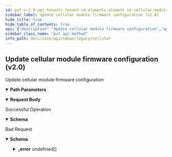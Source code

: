 ```yaml
---
id: put-v-2-0-api-tenants-tenant-id-elements-element-id-cellular-modules-cellular-module-id-firmware
sidebar_label: Update cellular module firmware configuration (v2.0)
hide_title: true
hide_table_of_contents: true
api: {"description":"Update cellular module firmware configuration","operationId":"put-v2.0-api-tenants-tenant_id-elements-element_id-cellular_modules-cellular_module_id-firmware","parameters":[{"description":"Tenant Id","in":"path","name":"tenant_id","required":true,"schema":{"description":"Tenant Id","type":"string"}},{"description":"Element Id","in":"path","name":"element_id","required":true,"schema":{"description":"Element Id","type":"string"}},{"description":"Cellular Module Id","in":"path","name":"cellular_module_id","required":true,"schema":{"description":"Cellular Module Id","type":"string"}}],"requestBody":{"content":{"application/json":{"schema":{"properties":{"cellular_module_image_ids":{"description":"Cellular Module Image Ids","items":{"description":"Cellular Module Image Ids","type":"string"},"type":"array"},"download_interval":{"description":"Download Interval: Range(max = 59L, error = FW_CONFIG_INVALID_DOWNLOAD_INTERVAL: Invalid firmware config. Valid download interval must be provided along with a valid download time., min = 0L) ","type":"integer"},"id":{"description":"Id","type":"string"},"interface_ids":{"description":"Interface Ids: ListString(allowDuplicate = false, allowEmpty = true, allowNull = true, length = 0, listMaxSize = 4, error = FW_CONFIG_INVALID_INTERFACE_LIST: Firmware config invalid. Duplicate interface ids not allowed. Max interfaces allowed is 4., noTrim = false, regex = , required = false) ","items":{"description":"Interface Ids","type":"string"},"type":"array"},"scheduled_download":{"description":"Scheduled Download: Pattern(message = FW_CONFIG_INVALID_DOWNLOAD_EPOCH_TIME, regexp = ^(0?[1-9]|1[0-2])-(0[1-9]|[1-2][0-9]|3[0-1])-(201?[8-9]|20?[2-5][0-9])\\\\s+([0-1][0-9]|2?[0-3])\\\\:([0-5][0-9])\\\\:([0-5][0-9])$) ","type":"string"},"scheduled_upgrade":{"description":"Scheduled Upgrade: Pattern(message = FW_CONFIG_INVALID_UPGRADE_EPOCH_TIME, regexp = ^(0?[1-9]|1[0-2])-(0[1-9]|[1-2][0-9]|3[0-1])-(201?[8-9]|20?[2-5][0-9])\\\\s+([0-1][0-9]|2?[0-3])\\\\:([0-5][0-9])\\\\:([0-5][0-9])$) ","type":"string"},"upgrade_interval":{"description":"Upgrade Interval: Range(max = 59L, error = FW_CONFIG_INVALID_UPGRADE_INTERVAL: Invalid firmware config. Valid upgrade interval must be provided along with a valid upgrade time., min = 0L) ","type":"integer"}}}}}},"responses":{"200":{"content":{"application/json":{"schema":{"properties":{"cellular_module_image_ids":{"description":"Cellular Module Image Ids","items":{"description":"Cellular Module Image Ids","type":"string"},"type":"array"},"download_interval":{"description":"Download Interval: Range(max = 59L, error = FW_CONFIG_INVALID_DOWNLOAD_INTERVAL: Invalid firmware config. Valid download interval must be provided along with a valid download time., min = 0L) ","type":"integer"},"id":{"description":"Id","type":"string"},"interface_ids":{"description":"Interface Ids: ListString(allowDuplicate = false, allowEmpty = true, allowNull = true, length = 0, listMaxSize = 4, error = FW_CONFIG_INVALID_INTERFACE_LIST: Firmware config invalid. Duplicate interface ids not allowed. Max interfaces allowed is 4., noTrim = false, regex = , required = false) ","items":{"description":"Interface Ids","type":"string"},"type":"array"},"scheduled_download":{"description":"Scheduled Download: Pattern(message = FW_CONFIG_INVALID_DOWNLOAD_EPOCH_TIME, regexp = ^(0?[1-9]|1[0-2])-(0[1-9]|[1-2][0-9]|3[0-1])-(201?[8-9]|20?[2-5][0-9])\\\\s+([0-1][0-9]|2?[0-3])\\\\:([0-5][0-9])\\\\:([0-5][0-9])$) ","type":"string"},"scheduled_upgrade":{"description":"Scheduled Upgrade: Pattern(message = FW_CONFIG_INVALID_UPGRADE_EPOCH_TIME, regexp = ^(0?[1-9]|1[0-2])-(0[1-9]|[1-2][0-9]|3[0-1])-(201?[8-9]|20?[2-5][0-9])\\\\s+([0-1][0-9]|2?[0-3])\\\\:([0-5][0-9])\\\\:([0-5][0-9])$) ","type":"string"},"upgrade_interval":{"description":"Upgrade Interval: Range(max = 59L, error = FW_CONFIG_INVALID_UPGRADE_INTERVAL: Invalid firmware config. Valid upgrade interval must be provided along with a valid upgrade time., min = 0L) ","type":"integer"}}}}},"description":"Successful Operation"},"400":{"content":{"application/json":{"example":{"value":{"_error":[{"code":"INVALID_JSON_INPUT"},{"code":"INVALID_JSON_EXTRA_ATTRIBUTE"},{"code":"INVALID_JSON_COMMON_ATTR_MISMATCH"},{"code":"FW_CONFIG_NOTFOUND"},{"code":"FW_CONFIG_INVALID_MISSING_IMAGE_IDS"},{"code":"FW_CONFIG_INVALID_IMAGE_IDS_COUNT"},{"code":"FW_CONFIG_INVALID_INTERFACES"},{"code":"FW_CONFIG_INVALID_DOWNLOAD_INTERVAL"},{"code":"FW_CONFIG_INVALID_UPGRADE_INTERVAL"},{"code":"FW_CONFIG_INVALID_DOWNLOAD_ONLY_NOTSUPPORTED"},{"code":"FW_CONFIG_INVALID_DOWNLOAD_TIME"},{"code":"FW_CONFIG_INVALID_UPGRADE_TIME"},{"code":"FW_CONFIG_INCOMPATIBLE_SCHEDULES"},{"code":"FW_CONFIG_IMAGES_FOR_SAME_CARRIER_NOT_ALLOWED"}]}},"schema":{"properties":{"_error":{"items":{"properties":{"code":{"type":"string"},"message":{"type":"string"}}},"type":"array"}}}}},"description":"Bad Request"}},"tags":["Cellular"],"method":"put","path":"/v2.0/api/tenants/{tenant_id}/elements/{element_id}/cellular_modules/{cellular_module_id}/firmware","jsonRequestBodyExample":{"cellular_module_image_ids":["string"],"download_interval":0,"id":"string","interface_ids":["string"],"scheduled_download":"string","scheduled_upgrade":"string","upgrade_interval":0},"info":{"contact":{},"description":"List of APIs used to manage the cellular device, services, APN profiles, and modules.","title":"Cellular","version":"Latest"},"postman":{"name":"Update cellular module firmware configuration (v2.0)","description":{"content":"Update cellular module firmware configuration","type":"text/plain"},"url":{"path":["v2.0","api","tenants",":tenant_id","elements",":element_id","cellular_modules",":cellular_module_id","firmware"],"host":["{{baseUrl}}"],"query":[],"variable":[{"disabled":false,"description":{"content":"(Required) Tenant Id","type":"text/plain"},"type":"any","value":"","key":"tenant_id"},{"disabled":false,"description":{"content":"(Required) Element Id","type":"text/plain"},"type":"any","value":"","key":"element_id"},{"disabled":false,"description":{"content":"(Required) Cellular Module Id","type":"text/plain"},"type":"any","value":"","key":"cellular_module_id"}]},"header":[{"key":"Content-Type","value":"application/json"},{"key":"Accept","value":"application/json"}],"method":"PUT","body":{"mode":"raw","raw":"\"\"","options":{"raw":{"language":"json"}}}}}
sidebar_class_name: "put api-method"
info_path: docs/sase/api/sdwan/legacy/cellular
---
```



## Update cellular module firmware configuration (v2.0)



Update cellular module firmware configuration

<details style={{"marginBottom":"1rem"}} data-collapsed={false} open={true}><summary style={{}}><strong>Path Parameters</strong></summary><div><ul><ParamsItem className={"paramsItem"} param={{"description":"Tenant Id","in":"path","name":"tenant_id","required":true,"schema":{"description":"Tenant Id","type":"string"}}}></ParamsItem><ParamsItem className={"paramsItem"} param={{"description":"Element Id","in":"path","name":"element_id","required":true,"schema":{"description":"Element Id","type":"string"}}}></ParamsItem><ParamsItem className={"paramsItem"} param={{"description":"Cellular Module Id","in":"path","name":"cellular_module_id","required":true,"schema":{"description":"Cellular Module Id","type":"string"}}}></ParamsItem></ul></div></details><details style={{}} data-collapsed={false} open={true}><summary style={{"textAlign":"left"}}><strong>Request Body</strong></summary><div style={{"textAlign":"left","marginLeft":"1rem"}}></div><ul style={{"marginLeft":"1rem"}}><SchemaItem collapsible={false} name={"cellular_module_image_ids"} required={false} schemaDescription={"Cellular Module Image Ids"} schemaName={"string[]"} qualifierMessage={undefined}></SchemaItem><SchemaItem collapsible={false} name={"download_interval"} required={false} schemaDescription={"Download Interval: Range(max = 59L, error = FW_CONFIG_INVALID_DOWNLOAD_INTERVAL: Invalid firmware config. Valid download interval must be provided along with a valid download time., min = 0L) "} schemaName={"integer"} qualifierMessage={undefined}></SchemaItem><SchemaItem collapsible={false} name={"id"} required={false} schemaDescription={"Id"} schemaName={"string"} qualifierMessage={undefined}></SchemaItem><SchemaItem collapsible={false} name={"interface_ids"} required={false} schemaDescription={"Interface Ids: ListString(allowDuplicate = false, allowEmpty = true, allowNull = true, length = 0, listMaxSize = 4, error = FW_CONFIG_INVALID_INTERFACE_LIST: Firmware config invalid. Duplicate interface ids not allowed. Max interfaces allowed is 4., noTrim = false, regex = , required = false) "} schemaName={"string[]"} qualifierMessage={undefined}></SchemaItem><SchemaItem collapsible={false} name={"scheduled_download"} required={false} schemaDescription={"Scheduled Download: Pattern(message = FW_CONFIG_INVALID_DOWNLOAD_EPOCH_TIME, regexp = ^(0?[1-9]|1[0-2])-(0[1-9]|[1-2][0-9]|3[0-1])-(201?[8-9]|20?[2-5][0-9])\\\\s+([0-1][0-9]|2?[0-3])\\\\:([0-5][0-9])\\\\:([0-5][0-9])$) "} schemaName={"string"} qualifierMessage={undefined}></SchemaItem><SchemaItem collapsible={false} name={"scheduled_upgrade"} required={false} schemaDescription={"Scheduled Upgrade: Pattern(message = FW_CONFIG_INVALID_UPGRADE_EPOCH_TIME, regexp = ^(0?[1-9]|1[0-2])-(0[1-9]|[1-2][0-9]|3[0-1])-(201?[8-9]|20?[2-5][0-9])\\\\s+([0-1][0-9]|2?[0-3])\\\\:([0-5][0-9])\\\\:([0-5][0-9])$) "} schemaName={"string"} qualifierMessage={undefined}></SchemaItem><SchemaItem collapsible={false} name={"upgrade_interval"} required={false} schemaDescription={"Upgrade Interval: Range(max = 59L, error = FW_CONFIG_INVALID_UPGRADE_INTERVAL: Invalid firmware config. Valid upgrade interval must be provided along with a valid upgrade time., min = 0L) "} schemaName={"integer"} qualifierMessage={undefined}></SchemaItem></ul></details><div><ApiTabs><TabItem label={"200"} value={"200"}><div>

Successful Operation

</div><div><details style={{}} data-collapsed={false} open={true}><summary style={{"textAlign":"left"}}><strong>Schema</strong></summary><div style={{"textAlign":"left","marginLeft":"1rem"}}></div><ul style={{"marginLeft":"1rem"}}><SchemaItem collapsible={false} name={"cellular_module_image_ids"} required={false} schemaDescription={"Cellular Module Image Ids"} schemaName={"string[]"} qualifierMessage={undefined}></SchemaItem><SchemaItem collapsible={false} name={"download_interval"} required={false} schemaDescription={"Download Interval: Range(max = 59L, error = FW_CONFIG_INVALID_DOWNLOAD_INTERVAL: Invalid firmware config. Valid download interval must be provided along with a valid download time., min = 0L) "} schemaName={"integer"} qualifierMessage={undefined}></SchemaItem><SchemaItem collapsible={false} name={"id"} required={false} schemaDescription={"Id"} schemaName={"string"} qualifierMessage={undefined}></SchemaItem><SchemaItem collapsible={false} name={"interface_ids"} required={false} schemaDescription={"Interface Ids: ListString(allowDuplicate = false, allowEmpty = true, allowNull = true, length = 0, listMaxSize = 4, error = FW_CONFIG_INVALID_INTERFACE_LIST: Firmware config invalid. Duplicate interface ids not allowed. Max interfaces allowed is 4., noTrim = false, regex = , required = false) "} schemaName={"string[]"} qualifierMessage={undefined}></SchemaItem><SchemaItem collapsible={false} name={"scheduled_download"} required={false} schemaDescription={"Scheduled Download: Pattern(message = FW_CONFIG_INVALID_DOWNLOAD_EPOCH_TIME, regexp = ^(0?[1-9]|1[0-2])-(0[1-9]|[1-2][0-9]|3[0-1])-(201?[8-9]|20?[2-5][0-9])\\\\s+([0-1][0-9]|2?[0-3])\\\\:([0-5][0-9])\\\\:([0-5][0-9])$) "} schemaName={"string"} qualifierMessage={undefined}></SchemaItem><SchemaItem collapsible={false} name={"scheduled_upgrade"} required={false} schemaDescription={"Scheduled Upgrade: Pattern(message = FW_CONFIG_INVALID_UPGRADE_EPOCH_TIME, regexp = ^(0?[1-9]|1[0-2])-(0[1-9]|[1-2][0-9]|3[0-1])-(201?[8-9]|20?[2-5][0-9])\\\\s+([0-1][0-9]|2?[0-3])\\\\:([0-5][0-9])\\\\:([0-5][0-9])$) "} schemaName={"string"} qualifierMessage={undefined}></SchemaItem><SchemaItem collapsible={false} name={"upgrade_interval"} required={false} schemaDescription={"Upgrade Interval: Range(max = 59L, error = FW_CONFIG_INVALID_UPGRADE_INTERVAL: Invalid firmware config. Valid upgrade interval must be provided along with a valid upgrade time., min = 0L) "} schemaName={"integer"} qualifierMessage={undefined}></SchemaItem></ul></details></div></TabItem><TabItem label={"400"} value={"400"}><div>

Bad Request

</div><div><details style={{}} data-collapsed={false} open={true}><summary style={{"textAlign":"left"}}><strong>Schema</strong></summary><div style={{"textAlign":"left","marginLeft":"1rem"}}></div><ul style={{"marginLeft":"1rem"}}><SchemaItem collapsible={true} className={"schemaItem"}><details style={{}}><summary style={{}}><strong>_error</strong><span style={{"opacity":"0.6"}}> undefined[]</span></summary><div style={{"marginLeft":"1rem"}}><SchemaItem collapsible={false} name={"code"} required={false} schemaDescription={undefined} schemaName={"string"} qualifierMessage={undefined}></SchemaItem><SchemaItem collapsible={false} name={"message"} required={false} schemaDescription={undefined} schemaName={"string"} qualifierMessage={undefined}></SchemaItem></div></details></SchemaItem></ul></details></div></TabItem></ApiTabs></div>
      